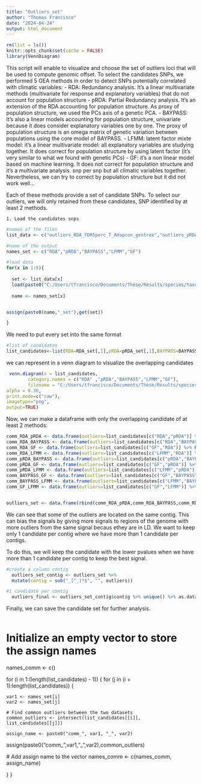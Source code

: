 ```yaml
---
title: "Outliers_set"
author: "Thomas Francisco"
date: "2024-04-24"
output: html_document
---
```


```r
rm(list = ls())
knitr::opts_chunk$set(cache = FALSE)
library(VennDiagram)

```


This script will enable to visualize and choose the set of outliers loci that will be used to compute genomic offset. To select the candidates SNPs, we performed 5 GEA methods in order to detect SNPs potentially correlated with climatic variables: 
    - RDA: Redundancy analysis. It's a linear multivariate methods (multivariate for response and explanatory variables) that do not account for population structure
    - pRDA: Partial Redundancy analysis. It's an extension of the RDA accounting for population structure. As proxy of population structure, we used the PCs axis of a genetic PCA. 
    - BAYPASS: It's also a linear models accounting for population structure, univariate because it does consider explanatory variables one by one. The proxy of population structure is an omega matrix of genetic variation between populations using the core model of BAYPASS. 
    - LFMM: latent factor mixte model: it's a linear multivariate model: all explanatory variables are studying together. It does correct for population structure by using latent factor (it's very similar to what we found with genetic PCs) 
    - GF: it's a non linear model based on machine learning. It does not correct for population structure and it's a multivariate analysis. snp per snp but all climatic variables together. Nevertheless, we can try to correct by population structure but it did not work well...
    
    
Each of these methods provide a set of candidate SNPs. To select our outliers, we will only retained from these candidates, SNP identified by at least 2 methods. 

    1. Load the candidates snps 


```r
#names of the files
list_data <- c("outliers_RDA_FDR5perc_T_Adapcon_gentree","outliers_pRDA_FDR5perc_T_Adapcon_gentree","outliers_T_adapcon_gentree_BAYPASS","outliers_T_adapcon_gentree_LFMM","outliers_rank_based_top1perc_GF_raw")

#name of the output
names_set <- c("RDA","pRDA","BAYPASS","LFMM","GF")

#load data
for(x in 1:5){
  
  set <- list_data[x]
  load(paste0("C:/Users/tfrancisco/Documents/Thèse/Results/species/taxus/GEA/outliers/",set,".Rdata"))
  
  name <- names_set[x]


assign(paste0(name,"_set"),get(set))  

}
```


We need to put every set into the same format
```r
#list of candidates
list_candidates<-list(RDA=RDA_set[,1],pRDA=pRDA_set[,1],BAYPASS=BAYPASS_set[,1],LFMM=LFMM_set[,1],GF=GF_set)
```



we can represent in a venn diagram to visualize the overlapping candidates
```r
 venn.diagram(x = list_candidates,
        category.names = c("RDA" ,"pRDA","BAYPASS","LFMM","GF"),
        filename = "C:/Users/tfrancisco/Documents/Thèse/Results/species/taxus/GEA/outliers/venn_diagramm_candidates.png",fill = c("#45B6AA","#D45176","#91A6CE","#86AD4C","#33A5CE"),
alpha = 0.30,
print.mode=c("raw"),
imagetype="png",
output=TRUE)

```

Now, we can make a dataframe with only the overlapping candidate of at least 2 methods: 

```r
comm_RDA_pRDA <- data.frame(outliers=list_candidates[c("RDA","pRDA")] %>% Reduce(intersect, .))
comm_RDA_BAYPASS <- data.frame(outliers=list_candidates[c("RDA","BAYPASS")] %>% Reduce(intersect, .))
comm_RDA_GF <- data.frame(outliers=list_candidates[c("GF","RDA")] %>% Reduce(intersect, .))
comm_RDA_LFMM <- data.frame(outliers=list_candidates[c("LFMM","RDA")] %>% Reduce(intersect, .))
comm_pRDA_BAYPASS <- data.frame(outliers=list_candidates[c("pRDA","BAYPASS")] %>% Reduce(intersect, .))
comm_pRDA_GF <- data.frame(outliers=list_candidates[c("GF","pRDA")] %>% Reduce(intersect, .))
comm_pRDA_LFMM <- data.frame(outliers=list_candidates[c("LFMM","pRDA")] %>% Reduce(intersect, .))
comm_BAYPASS_GF <- data.frame(outliers=list_candidates[c("GF","BAYPASS")] %>% Reduce(intersect, .))
comm_BAYPASS_LFMM <- data.frame(outliers=list_candidates[c("LFMM","BAYPASS")] %>% Reduce(intersect, .))
comm_GF_LFMM <- data.frame(outliers=list_candidates[c("GF","LFMM")] %>% Reduce(intersect, .))


outliers_set <- data.frame(rbind(comm_RDA_pRDA,comm_RDA_BAYPASS,comm_RDA_GF,comm_RDA_LFMM,comm_pRDA_BAYPASS,comm_pRDA_GF,comm_pRDA_LFMM,comm_BAYPASS_GF,comm_BAYPASS_LFMM,comm_GF_LFMM)) %>% unique()
```

We can see that some of the outliers are located on the same contig. This can bias the signals by giving more signals to regions of the genome with more outliers from the same signal becaus ethey are in LD. 
We want to keep only 1 candidate per contig where we have more than 1 candidate per contigs. 

To do this, we will keep the candidate with the lower pvalues when we have more than 1 candidate per contig to keep the best signal. 
```r
#create a column contig 
  outliers_set_contig <- outliers_set %>%
  mutate(contig = sub("_[^_]*$", "", outliers))

#1 candidate per contig  
  outliers_final <- outliers_set_contig$contig %>% unique() %>% as.data.frame

```




Finally, we can save the candidate set for further analysis. 
```r


```


















# Initialize an empty vector to store the assign names
names_comm <- c()

for (i in 1:(length(list_candidates) - 1)) {
  for (j in (i + 1):length(list_candidates)) {
    
    
    
    var1 <- names_set[i]
    var2 <- names_set[j]
    
    # Find common outliers between the two datasets
    common_outliers <- intersect(list_candidates[[i]], list_candidates[[j]])
    
    assign_name <- paste0("comm_", var1, "_", var2)
    
assign(paste0("comm_",var1,"_",var2),common_outliers)

 # Add assign name to the vector
    names_comm <- c(names_comm, assign_name)
    
    
  }
}







```r



```

